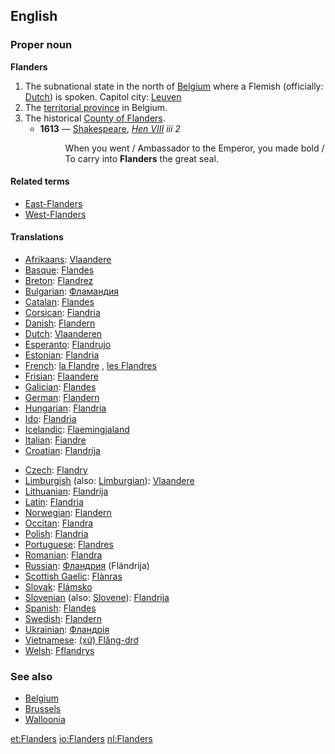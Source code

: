 ==English==

===Proper noun===
{{wikipedia|Flanders}}
'''Flanders'''

# The subnational state in the north of [[Belgium]] where a Flemish (officially: [[Dutch]]) is spoken. Capitol city: [[Leuven]]
# The [[territorial province]] in Belgium.
# The historical [[w:Flanders (county)|County of Flanders]].
#*'''1613''' — [[Shakespeare]], ''[http://en.wikisource.org/wiki/The_Life_of_King_Henry_the_Eighth Hen VIII] iii 2''
#*:When you went / Ambassador to the Emperor, you made bold / To carry into '''Flanders''' the great seal.

====Related terms====
* [[East-Flanders]]
* [[West-Flanders]]

====Translations====
{{top}}
*[[Afrikaans]]: [[Vlaandere]]
*[[Basque]]: [[Flandes]]
*[[Breton]]: [[Flandrez]]
*[[Bulgarian]]: [[Фламандия]] {{f}}
*[[Catalan]]: [[Flandes]]
*[[Corsican]]: [[Fiandria]]
*[[Danish]]: [[Flandern]]
*[[Dutch]]: [[Vlaanderen]] {{n}}
*[[Esperanto]]: [[Flandrujo]]
*[[Estonian]]: [[Flandria]]
*[[French]]: [[la Flandre]] {{f}}, [[les Flandres]] {{f}} {{p}}
*[[Frisian]]: [[Flaandere]]
*[[Galician]]: [[Flandes]]
*[[German]]: [[Flandern]] {{n}}
*[[Hungarian]]: [[Flandria]]
*[[Ido]]: [[Flandria]]
*[[Icelandic]]: [[Flaemingjaland]]
*[[Italian]]: [[Fiandre]]
*[[Croatian]]: [[Flandrija]]
{{mid}}
*[[Czech]]: [[Flandry]]
*[[Limburgish]] (also: [[Limburgian]]): [[Vlaandere]]
*[[Lithuanian]]: [[Flandrija]]
*[[Latin]]: [[Flandria]] {{f}}
*[[Norwegian]]: [[Flandern]]
*[[Occitan]]: [[Flandra]]
*[[Polish]]: [[Flandria]]
*[[Portuguese]]: [[Flandres]]
*[[Romanian]]: [[Flandra]]
*[[Russian]]: [[Фландрия]] (Flándrija) {{f}}
*[[Scottish Gaelic]]: [[Flànras]]
*[[Slovak]]: [[Flámsko]]
*[[Slovenian]] (also: [[Slovene]]): [[Flandrija]]
*[[Spanish]]: [[Flandes]] {{m}}
*[[Swedish]]: [[Flandern]]
*[[Ukrainian]]: [[Фландрія]] {{f}}
*[[Vietnamese]]: [[(xứ) Flăng-drơ]]
*[[Welsh]]: [[Fflandrys]]
{{bottom}}

===See also===
* [[Belgium]]
* [[Brussels]]
* [[Walloonia]]

[[et:Flanders]]
[[io:Flanders]]
[[nl:Flanders]]